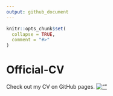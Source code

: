 ```yaml
---
output: github_document
---
```


<!-- README.md is generated from README.Rmd. Please edit that file -->

```r
knitr::opts_chunk$set(
  collapse = TRUE,
  comment = "#>"
)
```

# Official-CV

<!-- badges: start -->
<!-- badges: end -->

Check out my CV on GitHub pages.
[![""](docs/images/web-cv-preview.png)](https://paezha.github.io/Official-CV/)
